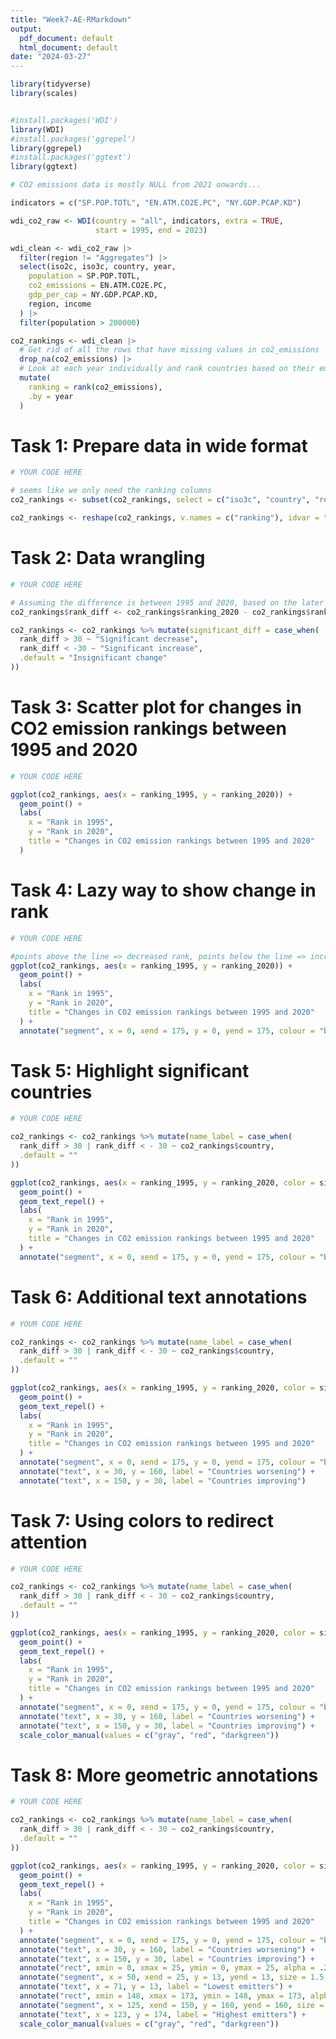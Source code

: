 ```yaml
---
title: "Week7-AE-RMarkdown"
output:
  pdf_document: default
  html_document: default
date: "2024-03-27"
---
```


```r
library(tidyverse)
library(scales)


#install.packages('WDI')
library(WDI)    
#install.packages('ggrepel')
library(ggrepel)
#install.packages('ggtext')
library(ggtext)
```
```r
# CO2 emissions data is mostly NULL from 2021 onwards...

indicators = c("SP.POP.TOTL", "EN.ATM.CO2E.PC", "NY.GDP.PCAP.KD")

wdi_co2_raw <- WDI(country = "all", indicators, extra = TRUE, 
                   start = 1995, end = 2023)
```

```r
wdi_clean <- wdi_co2_raw |>
  filter(region != "Aggregates") |>
  select(iso2c, iso3c, country, year,
    population = SP.POP.TOTL,
    co2_emissions = EN.ATM.CO2E.PC,
    gdp_per_cap = NY.GDP.PCAP.KD,
    region, income
  ) |>
  filter(population > 200000) 
```

```r
co2_rankings <- wdi_clean |>
  # Get rid of all the rows that have missing values in co2_emissions
  drop_na(co2_emissions) |>
  # Look at each year individually and rank countries based on their emissions that year
  mutate(
    ranking = rank(co2_emissions),
    .by = year
  )
```


# Task 1: Prepare data in wide format
```r
# YOUR CODE HERE

# seems like we only need the ranking columns
co2_rankings <- subset(co2_rankings, select = c("iso3c", "country", "region", "income", "ranking", "year"))

co2_rankings <- reshape(co2_rankings, v.names = c("ranking"), idvar = "iso3c", timevar = "year", direction = "wide", sep = "_")

```


# Task 2: Data wrangling
```r
# YOUR CODE HERE

# Assuming the difference is between 1995 and 2020, based on the later tasks.
co2_rankings$rank_diff <- co2_rankings$ranking_2020 - co2_rankings$ranking_1995

co2_rankings <- co2_rankings %>% mutate(significant_diff = case_when(
  rank_diff > 30 ~ "Significant decrease",
  rank_diff < -30 ~ "Significant increase",
  .default = "Insignificant change"
))
```


# Task 3: Scatter plot for changes in CO2 emission rankings between 1995 and 2020
```r
# YOUR CODE HERE

ggplot(co2_rankings, aes(x = ranking_1995, y = ranking_2020)) +
  geom_point() +
  labs(
    x = "Rank in 1995",
    y = "Rank in 2020",
    title = "Changes in CO2 emission rankings between 1995 and 2020"
  )

```


# Task 4: Lazy way to show change in rank
```r
# YOUR CODE HERE

#points above the line => decreased rank, points below the line => increased rank, points on the line => maintained rank
ggplot(co2_rankings, aes(x = ranking_1995, y = ranking_2020)) +
  geom_point() +
  labs(
    x = "Rank in 1995",
    y = "Rank in 2020",
    title = "Changes in CO2 emission rankings between 1995 and 2020"
  ) +
  annotate("segment", x = 0, xend = 175, y = 0, yend = 175, colour = "blue")

```


# Task 5: Highlight significant countries
```r
# YOUR CODE HERE

co2_rankings <- co2_rankings %>% mutate(name_label = case_when(
  rank_diff > 30 | rank_diff < - 30 ~ co2_rankings$country,
  .default = ""
))

ggplot(co2_rankings, aes(x = ranking_1995, y = ranking_2020, color = significant_diff, label = name_label)) +
  geom_point() +
  geom_text_repel() +
  labs(
    x = "Rank in 1995",
    y = "Rank in 2020",
    title = "Changes in CO2 emission rankings between 1995 and 2020"
  ) +
  annotate("segment", x = 0, xend = 175, y = 0, yend = 175, colour = "blue")

```


# Task 6: Additional text annotations
```r
# YOUR CODE HERE

co2_rankings <- co2_rankings %>% mutate(name_label = case_when(
  rank_diff > 30 | rank_diff < - 30 ~ co2_rankings$country,
  .default = ""
))

ggplot(co2_rankings, aes(x = ranking_1995, y = ranking_2020, color = significant_diff, label = name_label)) +
  geom_point() +
  geom_text_repel() +
  labs(
    x = "Rank in 1995",
    y = "Rank in 2020",
    title = "Changes in CO2 emission rankings between 1995 and 2020"
  ) +
  annotate("segment", x = 0, xend = 175, y = 0, yend = 175, colour = "blue") +
  annotate("text", x = 30, y = 160, label = "Countries worsening") +
  annotate("text", x = 150, y = 30, label = "Countries improving") 

```


# Task 7: Using colors to redirect attention
```R
# YOUR CODE HERE

co2_rankings <- co2_rankings %>% mutate(name_label = case_when(
  rank_diff > 30 | rank_diff < - 30 ~ co2_rankings$country,
  .default = ""
))

ggplot(co2_rankings, aes(x = ranking_1995, y = ranking_2020, color = significant_diff, label = name_label)) +
  geom_point() +
  geom_text_repel() +
  labs(
    x = "Rank in 1995",
    y = "Rank in 2020",
    title = "Changes in CO2 emission rankings between 1995 and 2020"
  ) +
  annotate("segment", x = 0, xend = 175, y = 0, yend = 175, colour = "blue") +
  annotate("text", x = 30, y = 160, label = "Countries worsening") +
  annotate("text", x = 150, y = 30, label = "Countries improving") +
  scale_color_manual(values = c("gray", "red", "darkgreen"))

```


# Task 8: More geometric annotations
```r
# YOUR CODE HERE

co2_rankings <- co2_rankings %>% mutate(name_label = case_when(
  rank_diff > 30 | rank_diff < - 30 ~ co2_rankings$country,
  .default = ""
))

ggplot(co2_rankings, aes(x = ranking_1995, y = ranking_2020, color = significant_diff, label = name_label)) +
  geom_point() +
  geom_text_repel() +
  labs(
    x = "Rank in 1995",
    y = "Rank in 2020",
    title = "Changes in CO2 emission rankings between 1995 and 2020"
  ) +
  annotate("segment", x = 0, xend = 175, y = 0, yend = 175, colour = "blue") +
  annotate("text", x = 30, y = 160, label = "Countries worsening") +
  annotate("text", x = 150, y = 30, label = "Countries improving") +
  annotate("rect", xmin = 0, xmax = 25, ymin = 0, ymax = 25, alpha = .2) +
  annotate("segment", x = 50, xend = 25, y = 13, yend = 13, size = 1.5, arrow = arrow()) +
  annotate("text", x = 71, y = 13, label = "Lowest emitters") +
  annotate("rect", xmin = 148, xmax = 173, ymin = 148, ymax = 173, alpha = .2) +
  annotate("segment", x = 125, xend = 150, y = 160, yend = 160, size = 1.5, arrow = arrow()) +
  annotate("text", x = 123, y = 174, label = "Highest emitters") +
  scale_color_manual(values = c("gray", "red", "darkgreen")) 


```